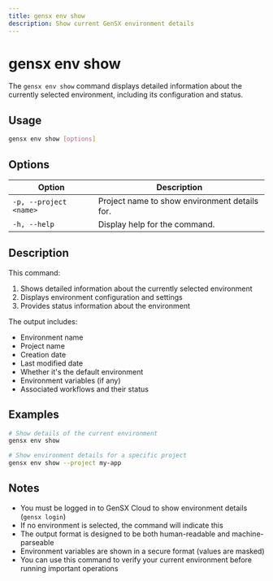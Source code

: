 ```yaml
---
title: gensx env show
description: Show current GenSX environment details
---
```


# gensx env show

The `gensx env show` command displays detailed information about the currently selected environment, including its configuration and status.

## Usage

```bash
gensx env show [options]
```

## Options

| Option                  | Description                                                                  |
| ----------------------- | ---------------------------------------------------------------------------- |
| `-p, --project <name>`  | Project name to show environment details for.                                |
| `-h, --help`            | Display help for the command.                                                |

## Description

This command:

1. Shows detailed information about the currently selected environment
2. Displays environment configuration and settings
3. Provides status information about the environment

The output includes:
- Environment name
- Project name
- Creation date
- Last modified date
- Whether it's the default environment
- Environment variables (if any)
- Associated workflows and their status

## Examples

```bash
# Show details of the current environment
gensx env show

# Show environment details for a specific project
gensx env show --project my-app
```

## Notes

- You must be logged in to GenSX Cloud to show environment details (`gensx login`)
- If no environment is selected, the command will indicate this
- The output format is designed to be both human-readable and machine-parseable
- Environment variables are shown in a secure format (values are masked)
- You can use this command to verify your current environment before running important operations
